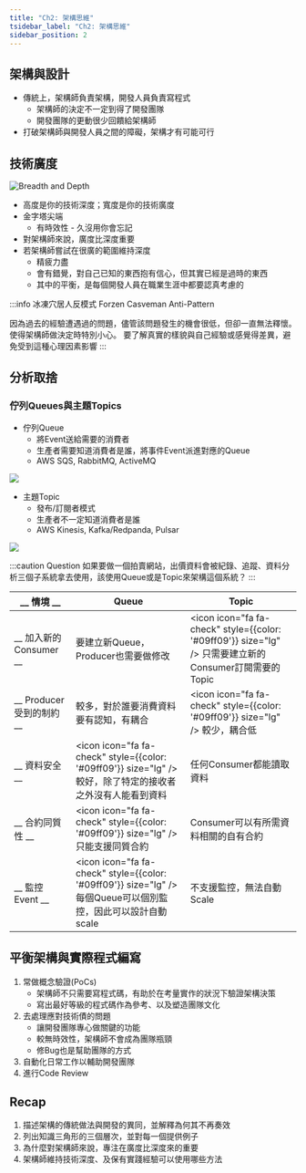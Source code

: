 ```yaml
---
title: "Ch2: 架構思維"
tsidebar_label: "Ch2: 架構思維"
sidebar_position: 2
---
```




## 架構與設計

* 傳統上，架構師負責架構，開發人員負責寫程式
    * 架構師的決定不一定到得了開發團隊
    * 開發團隊的更動很少回饋給架構師
* 打破架構師與開發人員之間的障礙，架構才有可能可行

## 技術廣度

![Breadth and Depth](./ch2/breadth_and_depth.png)

* 高度是你的技術深度；寬度是你的技術廣度
* 金字塔尖端
    * 有時效性 - 久沒用你會忘記
* 對架構師來說，廣度比深度重要
* 若架構師嘗試在很廣的範圍維持深度
    * 精疲力盡
    * 會有錯覺，對自己已知的東西抱有信心，但其實已經是過時的東西
    * 其中的平衡，是每個開發人員在職業生涯中都要認真考慮的


:::info
冰凍穴居人反模式 Forzen Casveman Anti-Pattern

因為過去的經驗遭遇過的問題，儘管該問題發生的機會很低，但卻一直無法釋懷。使得架構師做決定時特別小心。
要了解真實的樣貌與自己經驗或感覺得差異，避免受到這種心理因素影響
:::

## 分析取捨

### 佇列Queues與主題Topics

* 佇列Queue
    * 將Event送給需要的消費者
    * 生產者需要知道消費者是誰，將事件Event派進對應的Queue
    * AWS SQS, RabbitMQ, ActiveMQ

![](./ch2/queue_arch.png)

* 主題Topic
    * 發布/訂閱者模式
    * 生產者不一定知道消費者是誰
    * AWS Kinesis, Kafka/Redpanda, Pulsar

![](./ch2/topic_arch.png)


:::caution Question
如果要做一個拍賣網站，出價資料會被紀錄、追蹤、資料分析三個子系統拿去使用，該使用Queue或是Topic來架構這個系統？
:::

| __ 情境               __ | Queue                                                                                                         | Topic                                                                                                  |
| ------------------------ | ------------------------------------------------------------------------------------------------------------- | ------------------------------------------------------------------------------------------------------ |
| __ 加入新的Consumer   __ | 要建立新Queue，Producer也需要做修改                                                                           | <icon icon="fa fa-check" style={{color: '#09ff09'}} size="lg" /> 只需要建立新的Consumer訂閱需要的Topic |
| __ Producer受到的制約 __ | 較多，對於誰要消費資料要有認知，有耦合                                                                        | <icon icon="fa fa-check" style={{color: '#09ff09'}} size="lg" /> 較少，耦合低                          |
| __ 資料安全           __ | <icon icon="fa fa-check" style={{color: '#09ff09'}} size="lg" /> 較好，除了特定的接收者之外沒有人能看到資料   | 任何Consumer都能讀取資料                                                                               |
| __ 合約同質性         __ | <icon icon="fa fa-check" style={{color: '#09ff09'}} size="lg" /> 只能支援同質合約                             | Consumer可以有所需資料相關的自有合約                                                                   |
| __ 監控Event __          | <icon icon="fa fa-check" style={{color: '#09ff09'}} size="lg" /> 每個Queue可以個別監控，因此可以設計自動scale | 不支援監控，無法自動Scale                                                                              |


## 平衡架構與實際程式編寫

1. 常做概念驗證(PoCs)
    * 架構師不只需要寫程式碼，有助於在考量實作的狀況下驗證架構決策
    * 寫出最好等級的程式碼作為參考、以及塑造團隊文化
2. 去處理應對技術債的問題
    * 讓開發團隊專心做關鍵的功能
    * 較無時效性，架構師不會成為團隊瓶頸
    * 修Bug也是幫助團隊的方式
3. 自動化日常工作以輔助開發團隊
4. 進行Code Review

## Recap

1. 描述架構的傳統做法與開發的異同，並解釋為何其不再奏效
2. 列出知識三角形的三個層次，並對每一個提供例子
3. 為什麼對架構師來說，專注在廣度比深度來的重要
4. 架構師維持技術深度、及保有實踐經驗可以使用哪些方法

